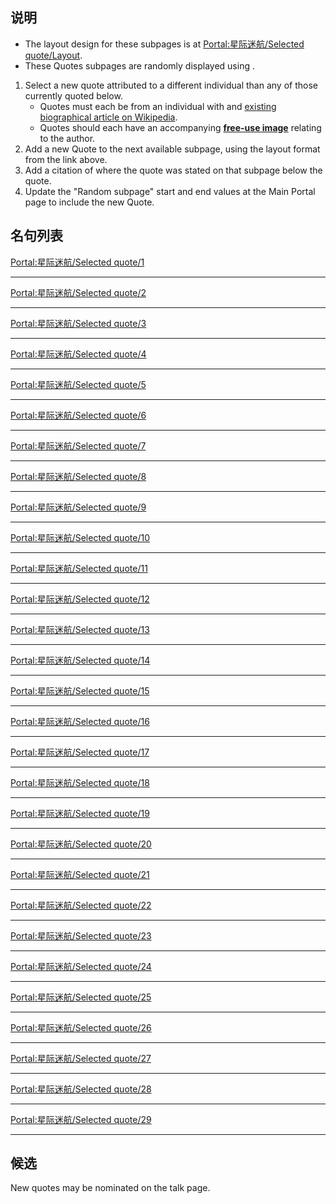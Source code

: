 == 说明 ==

*The layout design for these subpages is at [[Portal:星际迷航/Selected_quote/Layout|Portal:星际迷航/Selected quote/Layout]].
*These Quotes subpages are randomly displayed using {{tl|Random subpage}}.
#Select a new quote attributed to a different individual than any of those currently quoted below.
#*Quotes must each be from an individual with and [[Wikipedia:Notability_(people)|existing biographical article on Wikipedia]].
#*Quotes should each have an accompanying '''[[Wikipedia:Free_image_resources|free-use image]]''' relating to the author.
#Add a new Quote to the next available subpage, using the layout format from the link above.
#Add a citation of where the quote was stated on that subpage below the quote.
#Update the "Random subpage" start and end values at the Main Portal page to include the new Quote.

== 名句列表 ==

[[Portal:星际迷航/Selected_quote/1|Portal:星际迷航/Selected quote/1]]
{{Portal:星际迷航/Selected quote/1}}

----

[[Portal:星际迷航/Selected_quote/2|Portal:星际迷航/Selected quote/2]]
{{Portal:星际迷航/Selected quote/2}}

----

[[Portal:星际迷航/Selected_quote/3|Portal:星际迷航/Selected quote/3]]
{{Portal:星际迷航/Selected quote/3}}

----

[[Portal:星际迷航/Selected_quote/4|Portal:星际迷航/Selected quote/4]]
{{Portal:星际迷航/Selected quote/4}}

----

[[Portal:星际迷航/Selected_quote/5|Portal:星际迷航/Selected quote/5]]
{{Portal:星际迷航/Selected quote/5}}

----

[[Portal:星际迷航/Selected_quote/6|Portal:星际迷航/Selected quote/6]]
{{Portal:星际迷航/Selected quote/6}}

----

[[Portal:星际迷航/Selected_quote/7|Portal:星际迷航/Selected quote/7]]
{{Portal:星际迷航/Selected quote/7}}

----

[[Portal:星际迷航/Selected_quote/8|Portal:星际迷航/Selected quote/8]]
{{Portal:星际迷航/Selected quote/8}}

----

[[Portal:星际迷航/Selected_quote/9|Portal:星际迷航/Selected quote/9]]
{{Portal:星际迷航/Selected quote/9}}

----

[[Portal:星际迷航/Selected_quote/10|Portal:星际迷航/Selected quote/10]]
{{Portal:星际迷航/Selected quote/10}}

----

[[Portal:星际迷航/Selected_quote/11|Portal:星际迷航/Selected quote/11]]
{{Portal:星际迷航/Selected quote/11}}

----

[[Portal:星际迷航/Selected_quote/12|Portal:星际迷航/Selected quote/12]]
{{Portal:星际迷航/Selected quote/12}}

----

[[Portal:星际迷航/Selected_quote/13|Portal:星际迷航/Selected quote/13]]
{{Portal:星际迷航/Selected quote/13}}

----

[[Portal:星际迷航/Selected_quote/14|Portal:星际迷航/Selected quote/14]]
{{Portal:星际迷航/Selected quote/14}}

----

[[Portal:星际迷航/Selected_quote/15|Portal:星际迷航/Selected quote/15]]
{{Portal:星际迷航/Selected quote/15}}

----

[[Portal:星际迷航/Selected_quote/16|Portal:星际迷航/Selected quote/16]]
{{Portal:星际迷航/Selected quote/16}}

----

[[Portal:星际迷航/Selected_quote/17|Portal:星际迷航/Selected quote/17]]
{{Portal:星际迷航/Selected quote/17}}

----

[[Portal:星际迷航/Selected_quote/18|Portal:星际迷航/Selected quote/18]]
{{Portal:星际迷航/Selected quote/18}}

----

[[Portal:星际迷航/Selected_quote/19|Portal:星际迷航/Selected quote/19]]
{{Portal:星际迷航/Selected quote/19}}

----

[[Portal:星际迷航/Selected_quote/20|Portal:星际迷航/Selected quote/20]]
{{Portal:星际迷航/Selected quote/20}}

----

[[Portal:星际迷航/Selected_quote/21|Portal:星际迷航/Selected quote/21]]
{{Portal:星际迷航/Selected quote/21}}

----

[[Portal:星际迷航/Selected_quote/22|Portal:星际迷航/Selected quote/22]]
{{Portal:星际迷航/Selected quote/22}}

----

[[Portal:星际迷航/Selected_quote/23|Portal:星际迷航/Selected quote/23]]
{{Portal:星际迷航/Selected quote/23}}

----

[[Portal:星际迷航/Selected_quote/24|Portal:星际迷航/Selected quote/24]]
{{Portal:星际迷航/Selected quote/24}}

----

[[Portal:星际迷航/Selected_quote/25|Portal:星际迷航/Selected quote/25]]
{{Portal:星际迷航/Selected quote/25}}

----

[[Portal:星际迷航/Selected_quote/26|Portal:星际迷航/Selected quote/26]]
{{Portal:星际迷航/Selected quote/26}}

----

[[Portal:星际迷航/Selected_quote/27|Portal:星际迷航/Selected quote/27]]
{{Portal:星际迷航/Selected quote/27}}

----

[[Portal:星际迷航/Selected_quote/28|Portal:星际迷航/Selected quote/28]]
{{Portal:星际迷航/Selected quote/28}}

----

[[Portal:星际迷航/Selected_quote/29|Portal:星际迷航/Selected quote/29]]
{{Portal:星际迷航/Selected quote/29}}

----
== 候选 ==

New quotes may be nominated on the talk page.
<noinclude>[[Category:Star_Trek_portal|{{SUBPAGENAME}}]]</noinclude>